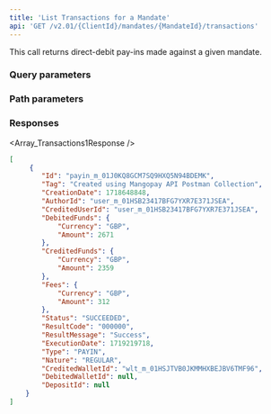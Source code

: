 ```yaml
---
title: 'List Transactions for a Mandate'  
api: 'GET /v2.01/{ClientId}/mandates/{MandateId}/transactions'  
---
```




This call returns direct-debit pay-ins made against a given mandate.  

### Query parameters  

<Status />  

<ResultCode />  

<BeforeDate1 />  

<AfterDate1 />  

<Type />  

<Nature />  

### Path parameters  

<MandateId />  

### Responses  

<AccordionGroup><Accordion title="200">  

<Array_Transactions1Response /></Accordion></AccordionGroup>  

<ResponseExample>  

```json 200  
[
     {
        "Id": "payin_m_01J0KQ8GCM7SQ9HXQ5N94BDEMK",
        "Tag": "Created using Mangopay API Postman Collection",
        "CreationDate": 1718648848,
        "AuthorId": "user_m_01HSB23417BFG7YXR7E371JSEA",
        "CreditedUserId": "user_m_01HSB23417BFG7YXR7E371JSEA",
        "DebitedFunds": {
            "Currency": "GBP",
            "Amount": 2671
        },
        "CreditedFunds": {
            "Currency": "GBP",
            "Amount": 2359
        },
        "Fees": {
            "Currency": "GBP",
            "Amount": 312
        },
        "Status": "SUCCEEDED",
        "ResultCode": "000000",
        "ResultMessage": "Success",
        "ExecutionDate": 1719219718,
        "Type": "PAYIN",
        "Nature": "REGULAR",
        "CreditedWalletId": "wlt_m_01HSJTVB0JKMMHXBEJBV6TMF96",
        "DebitedWalletId": null,
        "DepositId": null
    }
]
```  

</ResponseExample>  

<RequestExample>  
    <RestNoBody />
    <PhpListTransactionsMandate />
    <NodeListTransactionsMandate />
    <RubyListTransactionsMandate />
    <PythonListMandateTransactions />
    <NetListMandateTransactions />  
</RequestExample>